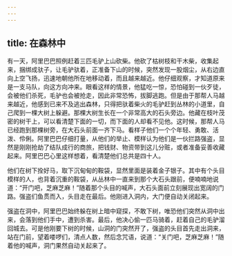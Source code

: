 ```yaml
---
---
---
```

title: 在森林中
---




有一天，阿里巴巴照例赶着三匹毛驴上山砍柴。他砍了枯树枝和干木柴，收集起来，捆绑成驮子，让毛驴驮着，正准备下山的时候，突然发现一股烟尘，从右边直向上空飞扬，迅速地朝他所在地移动着，而且越来越近。他仔细观察，才知道原来是一支马队，向这方向冲来。眼看这样的情景，他猛吃一惊，恐怕碰到一伙歹徒，会被他们杀死，毛驴也会被抢走，因此非常恐怖，拔脚逃跑。但是由于那帮人马越来越近，他感到已来不及逃出森林，只得把驮着柴火的毛驴赶到丛林的小道里，自己爬到一棵大树上躲避。那棵大树生长在一个非常高大的石头旁边。他藏在枝叶茂密的树干上，可以看清楚下面的一切，而下面的人却看不见他。这时候，那帮人马已经跑到那棵树旁，在大石头前面一齐下马。看样子他们一个个年轻、勇敢、活泼、伶俐。阿里巴巴仔细打量，从他们的举止、模样认为他们是一伙拦路强盗，显然是刚刚抢劫了结队成行的商旅，把钱财、物资带到这儿分赃，或者准备妥善收藏起来。阿里巴巴心里这样想着，看清楚他们总共是四十人。

他们在树下拴好马，取下沉甸甸的鞍袋，显然里面是装着金子银子。其中有个头目模样的人，也背着沉重的鞍袋，从丛林中一直来到那个大石头跟前，便喃喃地说道：“开门吧，芝麻芝麻！”随着那个头目的喊声，大石头面前立刻展现出宽阔的门路。强盗们鱼贯而入，头目走在最后。他刚进入洞内，大门便自动关闭起来。

强盗在洞中，阿里巴巴始终躲在树上暗中窥探，不敢下树，唯恐他们突然从洞中出来，会落到他们手中，遭到杀害。最后，他决心偷一匹马骑着，赶着自己的毛驴溜回城去。可是他刚要下树的时候，山洞的门突然开了，强盗的头目首先走出洞来，站在门前，望着喽啰们，清点人数，然后念咒语，说道：“关门吧，芝麻芝麻！”随着他的喊声，洞门果然自动关起来了。
